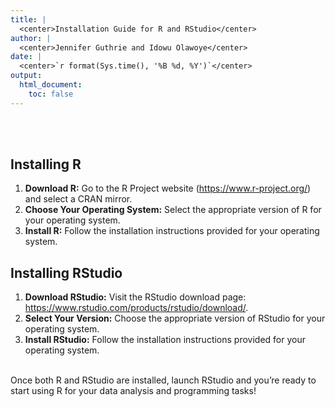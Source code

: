 ```yaml
---
title: |
  <center>Installation Guide for R and RStudio</center>
author: |
  <center>Jennifer Guthrie and Idowu Olawoye</center>
date: |
  <center>`r format(Sys.time(), '%B %d, %Y')`</center>
output: 
  html_document:
    toc: false
---
```


<br><br>

## Installing R<br>

1. **Download R:** Go to the R Project website (<https://www.r-project.org/>) and select a CRAN mirror.<br>
2. **Choose Your Operating System:** Select the appropriate version of R for your operating system.<br>
3. **Install R:** Follow the installation instructions provided for your operating system.<br>

## Installing RStudio<br>

1. **Download RStudio:** Visit the RStudio download page: <https://www.rstudio.com/products/rstudio/download/>.<br>
2. **Select Your Version:** Choose the appropriate version of RStudio for your operating system.<br>
3. **Install RStudio:** Follow the installation instructions provided for your operating system.<br><br>

Once both R and RStudio are installed, launch RStudio and you're ready to start using R for your data analysis and programming tasks!
